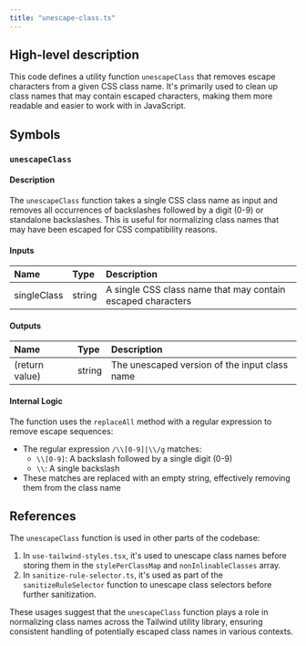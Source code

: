 ```yaml
---
title: "unescape-class.ts"
---
```


## High-level description
This code defines a utility function `unescapeClass` that removes escape characters from a given CSS class name. It's primarily used to clean up class names that may contain escaped characters, making them more readable and easier to work with in JavaScript.

## Symbols

### `unescapeClass`
#### Description
The `unescapeClass` function takes a single CSS class name as input and removes all occurrences of backslashes followed by a digit (0-9) or standalone backslashes. This is useful for normalizing class names that may have been escaped for CSS compatibility reasons.

#### Inputs
| Name | Type | Description |
|:-----|:-----|:------------|
| singleClass | string | A single CSS class name that may contain escaped characters |

#### Outputs
| Name | Type | Description |
|:-----|:-----|:------------|
| (return value) | string | The unescaped version of the input class name |

#### Internal Logic
The function uses the `replaceAll` method with a regular expression to remove escape sequences:
- The regular expression `/\\[0-9]|\\/g` matches:
  - `\\[0-9]`: A backslash followed by a single digit (0-9)
  - `\\`: A single backslash
- These matches are replaced with an empty string, effectively removing them from the class name

## References
The `unescapeClass` function is used in other parts of the codebase:

1. In `use-tailwind-styles.tsx`, it's used to unescape class names before storing them in the `stylePerClassMap` and `nonInlinableClasses` array.
2. In `sanitize-rule-selector.ts`, it's used as part of the `sanitizeRuleSelector` function to unescape class selectors before further sanitization.

These usages suggest that the `unescapeClass` function plays a role in normalizing class names across the Tailwind utility library, ensuring consistent handling of potentially escaped class names in various contexts.